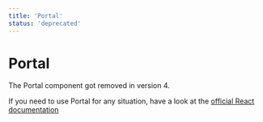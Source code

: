 ```yaml
---
title: 'Portal'
status: 'deprecated'
---
```


# Portal

The Portal component got removed in version 4.

If you need to use Portal for any situation, have a look at the [official React documentation](https://reactjs.org/docs/portals.html)

